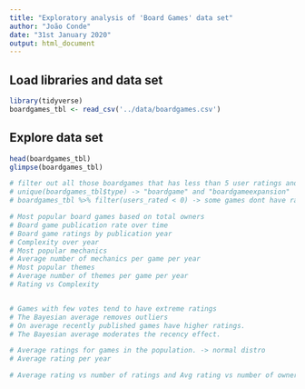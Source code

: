 ```yaml
---
title: "Exploratory analysis of 'Board Games' data set"
author: "João Conde"
date: "31st January 2020"
output: html_document
---
```


## Load libraries and data set
```r
library(tidyverse)
boardgames_tbl <- read_csv('../data/boardgames.csv')
```

## Explore data set
```r
head(boardgames_tbl)
glimpse(boardgames_tbl)

# filter out all those boardgames that has less than 5 user ratings and all the expansions
# unique(boardgames_tbl$type) -> "boardgame" and "boardgameexpansion"
# boardgames_tbl %>% filter(users_rated < 0) -> some games dont have ratings or too few people voting

# Most popular board games based on total owners
# Board game publication rate over time
# Board game ratings by publication year
# Complexity over year
# Most popular mechanics
# Average number of mechanics per game per year
# Most popular themes
# Average number of themes per game per year
# Rating vs Complexity


# Games with few votes tend to have extreme ratings
# The Bayesian average removes outliers
# On average recently published games have higher ratings.
# The Bayesian average moderates the recency effect.

# Average ratings for games in the population. -> normal distro
# Average rating per year 

# Average rating vs number of ratings and Avg rating vs number of owners
```

